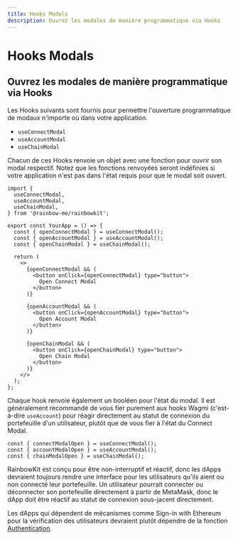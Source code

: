 ```yaml
---
title: Hooks Modals
description: Ouvrez les modales de manière programmatique via Hooks
---
```


# Hooks Modals

## Ouvrez les modales de manière programmatique via Hooks

Les Hooks suivants sont fournis pour permettre l'ouverture programmatique de modaux n'importe où dans votre application.

-   `useConnectModal`
-   `useAccountModal`
-   `useChainModal`

Chacun de ces Hooks renvoie un objet avec une fonction pour ouvrir son modal respectif. Notez que les fonctions renvoyées seront indéfinies si votre application n'est pas dans l'état requis pour que le modal soit ouvert.

```tsx
import {
  useConnectModal,
  useAccountModal,
  useChainModal,
} from '@rainbow-me/rainbowkit';

export const YourApp = () => {
  const { openConnectModal } = useConnectModal();
  const { openAccountModal } = useAccountModal();
  const { openChainModal } = useChainModal();

  return (
    <>
      {openConnectModal && (
        <button onClick={openConnectModal} type="button">
          Open Connect Modal
        </button>
      )}

      {openAccountModal && (
        <button onClick={openAccountModal} type="button">
          Open Account Modal
        </button>
      )}

      {openChainModal && (
        <button onClick={openChainModal} type="button">
          Open Chain Modal
        </button>
      )}
    </>
  );
};
```

Chaque hook renvoie également un booléen pour l'état du modal. Il est généralement recommandé de vous fier purement aux hooks Wagmi (c'est-à-dire `useAccount`) pour réagir directement au statut de connexion du portefeuille d'un utilisateur, plutôt que de vous fier à l'état du Connect Modal.

```tsx
const { connectModalOpen } = useConnectModal();
const { accountModalOpen } = useAccountModal();
const { chainModalOpen } = useChainModal();
```

RainbowKit est conçu pour être non-interruptif et réactif, donc les dApps devraient toujours rendre une interface pour les utilisateurs qu'ils aient ou non connecté leur portefeuille. Un utilisateur pourrait connecter ou déconnecter son portefeuille directement à partir de MetaMask, donc le dApp doit être réactif au statut de connexion sous-jacent directement.

Les dApps qui dépendent de mécanismes comme Sign-in with Ethereum pour la vérification des utilisateurs devraient plutôt dépendre de la fonction [Authentication](/docs/authentication).
